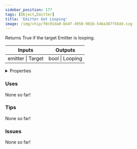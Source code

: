 ```yaml
---
sidebar_position: 177
tags: [Object,Emitter]
title: 'Emitter Get Looping'
image: /img/chip/f8c91da0-bb4f-4958-9016-546a387f45dd.svg
---
```


Returns True if the target Emitter is looping.



<IChip uuid="f8c91da0-bb4f-4958-9016-546a387f45dd"/>

<table><thead><tr><th>Inputs</th><th>Outputs</th></tr></thead><tbody><tr><td>emitter | Target</td><td>bool | Looping</td></tr></tbody></table>

<details>
  <summary>Properties</summary>
  <div>
    <div>
    <table>
      <tbody>
        <tr>
          <td>Is beta required?</td>
          <td>No</td>
        </tr>
        <tr>
          <td>Is chip a trolling risk?</td>
          <td>No</td>
        </tr>
        <tr>
          <td>Is chip a role assignment risk?</td>
          <td>No</td>
        </tr>
        <tr>
          <td>Chip UUID</td>
          <td>f8c91da0-bb4f-4958-9016-546a387f45dd</td>
        </tr>
        <tr>
          <td>Room availability</td>
          <td>Available everywhere</td>
        </tr>
      </tbody>
    </table>
    </div>
  </div>
</details>

### Uses

None so far!

### Tips

None so far!

### Issues

None so far!
